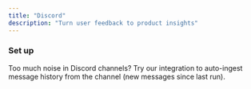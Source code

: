 ```yaml
---
title: "Discord"
description: "Turn user feedback to product insights"
---
```


### Set up

Too much noise in Discord channels? Try our integration to auto-ingest message history from the channel (new messages since last run).
